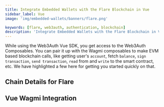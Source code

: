 ```yaml
---
title: Integrate Embedded Wallets with the Flare Blockchain in Vue
sidebar_label: Vue
image: 'img/embedded-wallets/banners/flare.png'

keywords: [flare, web3auth, authentication, blockchain]
description: 'Integrate Embedded Wallets with the Flare Blockchain in Vue | Embedded Wallets'
---
```



While using the Web3Auth Vue SDK, you get access to the Web3Auth Composables. You can pair it up with the Wagmi composables to make EVM based blockchain calls, like getting user's `account`, fetch `balance`, `sign transaction`, `send transaction`, `read` from and `write` to the smart contract, etc. We have highlighted a few here for getting you started quickly on that.

## Chain Details for Flare

<ChainDetailsFlare />

## Vue Wagmi Integration

<VueWagmiIntegration />
